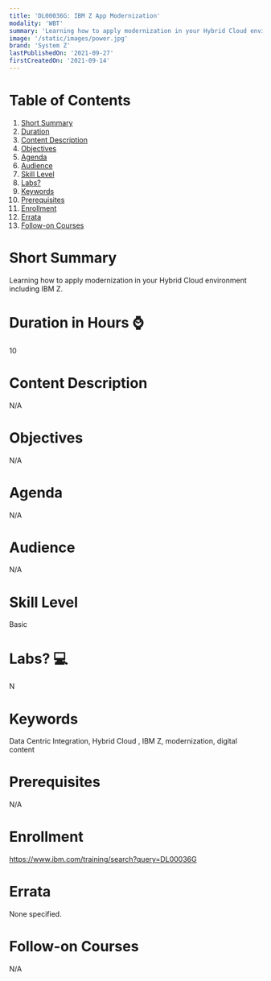 ```yaml
---
title: 'DL00036G: IBM Z App Modernization'
modality: 'WBT'
summary: 'Learning how to apply modernization in your Hybrid Cloud environment including IBM Z.'
image: '/static/images/power.jpg'
brand: 'System Z'
lastPublishedOn: '2021-09-27'
firstCreatedOn: '2021-09-14'
---
```

# Table of Contents
1.  [Short Summary](#short-summary)
2.  [Duration](#duration-in-hours-)
3.  [Content Description](#content-description)
4.  [Objectives](#objectives)
5.  [Agenda](#agenda)
6.  [Audience](#audience)
7.  [Skill Level](#skill-level)
8.  [Labs?](#labs-)
9.  [Keywords](#keywords)
10. [Prerequisites](#prerequisites)
11. [Enrollment](#enrollment)
12. [Errata](#errata)
13. [Follow-on Courses](#follow-on-courses)

# Short Summary
Learning how to apply modernization in your Hybrid Cloud environment including IBM Z.

# Duration in Hours ⌚
10

# Content Description
N/A

# Objectives
N/A

# Agenda
N/A

# Audience
N/A

# Skill Level
Basic               

# Labs? 💻
N

# Keywords
Data Centric Integration, Hybrid Cloud , IBM Z,  modernization, digital content

# Prerequisites
N/A

# Enrollment
https://www.ibm.com/training/search?query=DL00036G

# Errata
None specified.

# Follow-on Courses
N/A

